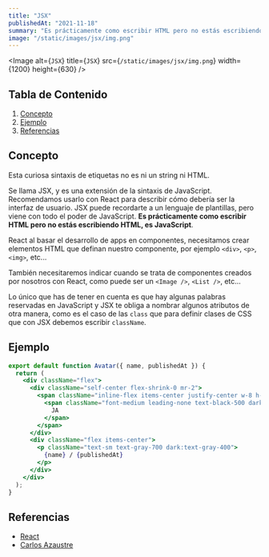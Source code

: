 ---
title: "JSX"
publishedAt: "2021-11-18"
summary: "Es prácticamente como escribir HTML pero no estás escribiendo HTML, es JavaScript."
image: "/static/images/jsx/img.png"
---

<Image
  alt={`JSX`}
  title={`JSX`}
  src={`/static/images/jsx/img.png`}
  width={1200}
  height={630}
/>

## Tabla de Contenido

1.  [Concepto](/blog/jsx#concepto)
2.  [Ejemplo](/blog/jsx#ejemplo)
3.  [Referencias](/blog/jsx#referencias)

## Concepto

Esta curiosa sintaxis de etiquetas no es ni un string ni HTML.

Se llama JSX, y es una extensión de la sintaxis de JavaScript.
Recomendamos usarlo con React para describir cómo debería ser la interfaz de usuario.
JSX puede recordarte a un lenguaje de plantillas, pero viene con todo el poder de JavaScript.
**Es prácticamente como escribir HTML pero no estás escribiendo HTML, es JavaScript**.

React al basar el desarrollo de apps en componentes,
necesitamos crear elementos HTML que definan nuestro componente, por ejemplo `<div>`, `<p>`, `<img>`, etc...

También necesitaremos indicar cuando se trata de componentes creados por nosotros con React,
como puede ser un `<Image />`, `<List />`, etc...

Lo único que has de tener en cuenta es que hay algunas palabras reservadas en JavaScript y JSX te obliga a nombrar
algunos atributos de otra manera, como es el caso de las `class` que para definir clases de CSS que con JSX debemos
escribir `className`.

## Ejemplo

```jsx:Components/Avatar.jsx
export default function Avatar({ name, publishedAt }) {
  return (
    <div className="flex">
      <div className="self-center flex-shrink-0 mr-2">
        <span className="inline-flex items-center justify-center w-8 h-8 bg-gray-300 rounded-full dark:bg-black-300">
          <span className="font-medium leading-none text-black-500 dark:text-white">
            JA
          </span>
        </span>
      </div>
      <div className="flex items-center">
        <p className="text-sm text-gray-700 dark:text-gray-400">
          {name} / {publishedAt}
        </p>
      </div>
    </div>
  );
}
```

## Referencias

- [React](https://es.reactjs.org/docs/introducing-jsx.html)
- [Carlos Azaustre](https://carlosazaustre.es/jsx-para-novatos)
